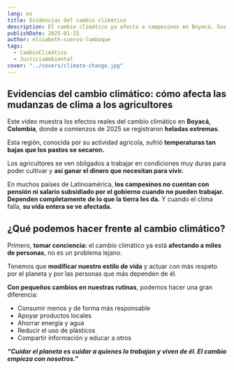 ```yaml
---
lang: es
title: Evidencias del cambio climático
description: El cambio climático ya afecta a campesinos en Boyacá. Sus cultivos, ingresos y vidas dependen de un clima que está cambiando.
publishDate: 2025-01-15
author: elisabeth-cuervo-lumbaque
tags:
  - CambioClimático
  - JusticiaAmbiental
cover: "../covers/climate-change.jpg"
---
```



## Evidencias del cambio climático: cómo afecta las mudanzas de clima a los agricultores

Este video muestra los efectos reales del cambio climático en **Boyacá, Colombia**, donde a comienzos de 2025 se registraron **heladas extremas**.

Esta región, conocida por su actividad agrícola, sufrió **temperaturas tan bajas que los pastos se secaron.**

Los agricultores se ven obligados a trabajar en condiciones muy duras para poder cultivar y **así ganar el dinero que necesitan para vivir.**

En muchos países de Latinoamérica, **los campesinos no cuentan con pensión ni salario subsidiado por el gobierno cuando no pueden trabajar. Dependen completamente de lo que la tierra les da.** Y cuando el clima falla, **su vida entera se ve afectada.**

<SocialVideo />

## ¿Qué podemos hacer frente al cambio climático?

Primero, **tomar conciencia:** el cambio climático ya está **afectando a miles de personas**, no es un problema lejano.

Tenemos que **modificar nuestro estilo de vida** y actuar con más respeto por el planeta y por las personas que más dependen de él.

**Con pequeños cambios en nuestras rutinas**, podemos hacer una gran diferencia:

- Consumir menos y de forma más responsable
- Apoyar productos locales
- Ahorrar energía y agua
- Reducir el uso de plásticos
- Compartir información y educar a otros

**_“Cuidar el planeta es cuidar a quienes lo trabajan y viven de él. El cambio empieza con nosotros.”_**
